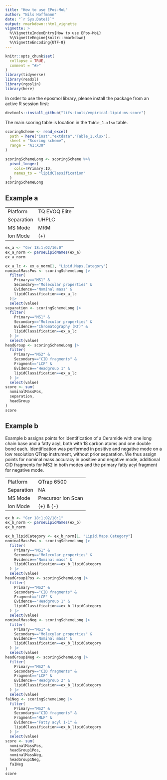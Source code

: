 ```yaml
---
title: "How to use EPos-MoL"
author: "Nils Hoffmann"
date: "`r Sys.Date()`"
output: rmarkdown::html_vignette
vignette: >
  %\VignetteIndexEntry{How to use EPos-MoL}
  %\VignetteEngine{knitr::rmarkdown}
  %\VignetteEncoding{UTF-8}
---
```


```r
knitr::opts_chunk$set(
  collapse = TRUE,
  comment = "#>"
)
library(tidyverse)
library(readxl)
library(rgoslin)
library(here)
```

In order to use the eposmol library, please install the package from an active R session first:

```r
devtools::install_github("lifs-tools/empirical-lipid-ms-score")
```

The main scoring table is location in the `Table_1.xlsx` table. 

```r
scoringScheme <- read_excel(
  path = here("inst","extdata","Table_1.xlsx"),
  sheet = "Scoring scheme", 
  range = "A1:X30"
)
```

```r
scoringSchemeLong <- scoringScheme %>% 
  pivot_longer(
    cols=!Primary:ID, 
    names_to = "lipidClassification"
  )
scoringSchemeLong
```

## Example a

|               |                     |
| ------------- | ------------------- |
| Platform      | TQ EVOQ Elite       |
| Separation    | UHPLC               |
| MS Mode       | MRM                 |
| Ion Mode      | (+)                 |

```r
ex_a <- "Cer 18:1;O2/16:0"
ex_a_norm <- parseLipidNames(ex_a)
ex_a_norm
```

```r
ex_a_lc <- ex_a_norm[1, "Lipid.Maps.Category"]
nominalMassPos <- scoringSchemeLong |> 
  filter(
    Primary=="MS1" & 
    Secondary=="Molecular properties" &
    Evidence=="Nominal mass" &  
    lipidClassification==ex_a_lc
  )|> 
  select(value)
separation <- scoringSchemeLong |> 
  filter(
    Primary=="MS1" &
    Secondary=="Molecular properties" &  
    Evidence=="Chromatography (RT)" &  
    lipidClassification==ex_a_lc
  ) |> 
  select(value)
headGroup <- scoringSchemeLong |> 
  filter(
    Primary=="MS2" &
    Secondary=="CID fragments" &  
    Fragment=="LCF" &  
    Evidence=="Headgroup 1" &  
    lipidClassification==ex_a_lc
  ) |> 
  select(value)
score <- sum(  
  nominalMassPos,
  separation,
  headGroup
)                                                                        
score
```
## Example b

Example b assigns points for identification of a Ceramide with one long chain base and a fatty acyl, both with 18 carbon atoms and one double bond each. Identification was performed in positive and negative mode on a low resolution QTrap instrument, without prior separation. We thus assign points for nominal mass accuracy in positive and negative mode, additional CID fragments for MS2 in both modes and the primary fatty acyl fragment for negative mode.

|               |                     |
| ------------- | ------------------- |
| Platform      | QTrap 6500          |
| Separation    | NA                  |
| MS Mode       | Precursor Ion Scan  |
| Ion Mode      | (+) & (-)           |
```r
ex_b <- "Cer 18:1;O2/18:1"
ex_b_norm <- parseLipidNames(ex_b)
ex_b_norm
```

```r
ex_b_lipidCategory <- ex_b_norm[1, "Lipid.Maps.Category"]
nominalMassPos <- scoringSchemeLong |> 
  filter(
    Primary=="MS1" & 
    Secondary=="Molecular properties" &
    Evidence=="Nominal mass" &  
    lipidClassification==ex_b_lipidCategory
  ) |> 
  select(value)
headGroup1Pos <- scoringSchemeLong |> 
  filter(
    Primary=="MS2" &
    Secondary=="CID fragments" &  
    Fragment=="LCF" &  
    Evidence=="Headgroup 1" &  
    lipidClassification==ex_b_lipidCategory
  ) |> 
  select(value)
nominalMassNeg <- scoringSchemeLong |> 
  filter(
    Primary=="MS1" & 
    Secondary=="Molecular properties" &
    Evidence=="Nominal mass" &  
    lipidClassification==ex_b_lipidCategory
  ) |> 
  select(value)
headGroup1Neg <- scoringSchemeLong |> 
  filter(
    Primary=="MS2" &
    Secondary=="CID fragments" &  
    Fragment=="LCF" &  
    Evidence=="Headgroup 2" &  
    lipidClassification==ex_b_lipidCategory
  ) |>
  select(value)
fa1Neg <- scoringSchemeLong |> 
  filter(
    Primary=="MS2" &
    Secondary=="CID fragments" &  
    Fragment=="MLF" &  
    Evidence=="Fatty acyl 1-1" &  
    lipidClassification==ex_b_lipidCategory
  ) |>
  select(value)
score <- sum(  
  nominalMassPos,
  headGroup1Pos,
  nominalMassNeg,
  headGroup1Neg,
  fa1Neg
)                                                                        
score
```
